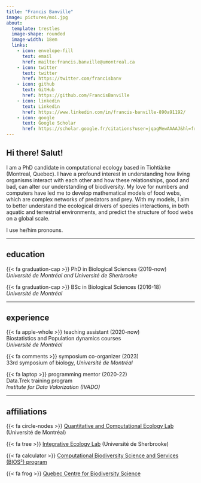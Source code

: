 ```yaml
---
title: "Francis Banville"
image: pictures/moi.jpg
about: 
  template: trestles
  image-shape: rounded
  image-width: 18em
  links:
    - icon: envelope-fill
      text: email
      href: mailto:francis.banville@umontreal.ca
    - icon: twitter
      text: twitter
      href: https://twitter.com/francisbanv
    - icon: github
      text: GitHub
      href: https://github.com/FrancisBanville
    - icon: linkedin
      text: Linkedin
      href: https://www.linkedin.com/in/francis-banville-890a91192/
    - icon: google
      text: Google Scholar
      href: https://scholar.google.fr/citations?user=jqagMewAAAAJ&hl=fr&oi=ao
---
```


## Hi there! Salut!

I am a PhD candidate in computational ecology based in Tiohtià:ke (Montreal, Quebec). I have a profound interest in understanding how living organisms interact with each other and how these relationships, good and bad, can alter our understanding of biodiversity. My love for numbers and computers have led me to develop mathematical models of food webs, which are complex networks of predators and prey. With my models, I aim to better understand the ecological drivers of species interactions, in both aquatic and terrestrial environments, and predict the structure of food webs on a global scale.

I use he/him pronouns.

------------------------------------------------------------------------

## education

{{< fa graduation-cap >}} PhD in Biological Sciences (2019-now)\
*Université de Montréal and Université de Sherbrooke*

{{< fa graduation-cap >}} BSc in Biological Sciences (2016-18)\
*Université de Montréal*

------------------------------------------------------------------------

## experience

{{< fa apple-whole >}} teaching assistant (2020-now)\
Biostatistics and Population dynamics courses\
*Université de Montréal*

{{< fa comments >}} symposium co-organizer (2023)\
33rd symposium of biology, *Université de Montréal*

{{< fa laptop >}} programming mentor (2020-22)\
Data.Trek training program\
*Institute for Data Valorization (IVADO)*

------------------------------------------------------------------------

## affiliations

{{< fa circle-nodes >}} [Quantitative and Computational Ecology Lab](https://poisotlab.io/) (Université de Montréal) 

{{< fa tree >}} [Integrative Ecology Lab](https://ielab.recherche.usherbrooke.ca/) (Université de Sherbrooke)

{{< fa calculator >}} [Computational Biodiversity Science and Services (BIOS²) program](https://bios2.usherbrooke.ca/#)

{{< fa frog >}} [Quebec Centre for Biodiversity Science](https://qcbs.ca/)






